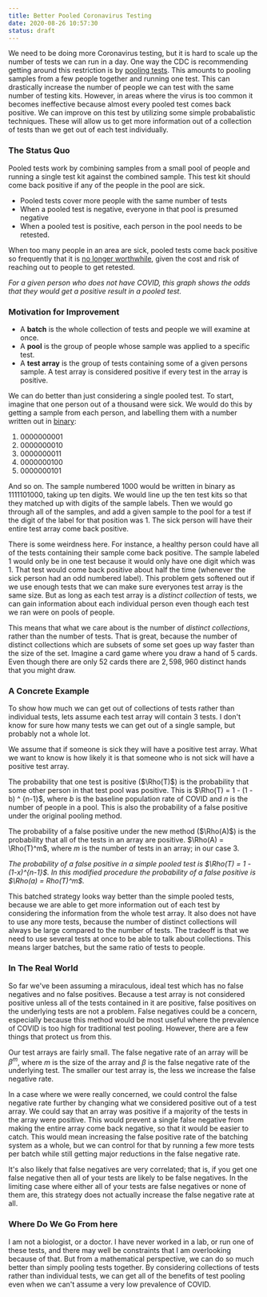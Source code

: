 ```yaml
---
title: Better Pooled Coronavirus Testing
date: 2020-08-26 10:57:30
status: draft
---
```



We need to be doing more Coronavirus testing, but it is hard to scale up the number of tests we can run in a day. One way the CDC is recommending getting around this restriction is by [pooling tests](https://www.cdc.gov/coronavirus/2019-ncov/lab/pooling-procedures.html). This amounts to pooling samples from a few people together and running one test. This can drastically increase the number of people we can test with the same number of testing kits. However, in areas where the virus is too common it becomes ineffective because almost every pooled test comes back positive. We can improve on this test by utilizing some simple probabalistic techniques. These will allow us to get more information out of a collection of tests than we get out of each test individually.

### The Status Quo

Pooled tests work by combining samples from a small pool of people and running a single test kit against the combined sample. This test kit should come back positive if any of the people in the pool are sick.

- Pooled tests cover more people with the same number of tests
- When a pooled test is negative, everyone in that pool is presumed negative
- When a pooled test is positive, each person in the pool needs to be retested.

When too many people in an area are sick, pooled tests come back positive so frequently that it is [no longer worthwhile](https://www.nytimes.com/2020/08/18/health/coronavirus-pool-testing.html), given the cost and risk of reaching out to people to get retested.

<div style={{ display: "flex", justifyContent: "center" }}>
  <VegaLite
    spec={{
      description:
        "When more people in the population are sick, pooled tests come back positive far too frequently.",
      width: 400,
      height: 200,
      data: {
        sequence: {
          start: 0,
          stop: 16.1,
          step: 0.1,
          as: "percent",
        },
      },
      transform: [
        {
          calculate: "[5,10,25]",
          as: "pool_size",
        },
        {
          flatten: ["pool_size"],
        },
        {
          calculate:
            "100-pow((100-datum.percent)/100, datum.pool_size-1) * 100",
          as: "ppr",
        },
      ],
      mark: "line",
      encoding: {
        x: {
          field: "percent",
          type: "quantitative",
          title: "Percentage of the Population with COVID",
        },
        y: {
          title: "False Positive Rate",
          field: "ppr",
          type: "quantitative",
        },
        color: {
          title: "Pool Size",
          field: "pool_size",
          type: "nominal",
        },
      },
    }}
  />
</div>

_For a given person who does not have COVID, this graph shows the odds that they would get a positive result in a pooled test._

### Motivation for Improvement

- A **batch** is the whole collection of tests and people we will examine at once.
- A **pool** is the group of people whose sample was applied to a specific test.
- A **test array** is the group of tests containing some of a given persons sample. A test array is considered positive if every test in the array is positive.

We can do better than just considering a single pooled test. To start, imagine that one person out of a thousand were sick. We would do this by getting a sample from each person, and labelling them with a number written out in [binary](https://en.wikipedia.org/wiki/Binary_number#Counting_in_binary):

1. $0000000001$
2. $0000000010$
3. $0000000011$
4. $0000000100$
5. $0000000101$

And so on. The sample numbered 1000 would be written in binary as $1111101000$, taking up ten digits. We would line up the ten test kits so that they matched up with digits of the sample labels. Then we would go through all of the samples, and add a given sample to the pool for a test if the digit of the label for that position was 1. The sick person will have their entire test array come back positive.

There is some weirdness here. For instance, a healthy person could have all of the tests containing their sample come back positive. The sample labeled $1$ would only be in one test because it would only have one digit which was $1$. That test would come back positive about half the time (whenever the sick person had an odd numbered label). This problem gets softened out if we use enough tests that we can make sure everyones test array is the same size. But as long as each test array is a _distinct collection_ of tests, we can gain information about each individual person even though each test we ran were on pools of people.

This means that what we care about is the number of _distinct collections_, rather than the number of tests. That is great, because the number of distinct collections which are subsets of some set goes up way faster than the size of the set. Imagine a card game where you draw a hand of 5 cards. Even though there are only $52$ cards there are $2,598,960$ distinct hands that you might draw.

### A Concrete Example

To show how much we can get out of collections of tests rather than individual tests, lets assume each test array will contain 3 tests. I don't know for sure how many tests we can get out of a single sample, but probably not a whole lot.

We assume that if someone is sick they will have a positive test array. What we want to know is how likely it is that someone who is not sick will have a positive test array.

The probability that one test is positive ($\Rho(T)$) is the probability that some other person in that test pool was positive. This is $\Rho(T) = 1 - (1 - b) ^ {n-1}$, where $b$ is the baseline population rate of COVID and $n$ is the number of people in a pool. This is also the probability of a false positive under the original pooling method.

The probability of a false positive under the new method ($\Rho(A)$) is the probability that all of the tests in an array are positive. $\Rho(A) = \Rho(T)^m$, where $m$ is the number of tests in an array; in our case 3.

<div style={{ display: "flex", justifyContent: "center" }}>
  <VegaLite
    spec={{
      $schema: "https://vega.github.io/schema/vega-lite/v4.json",
      description:
        "The false positive rate of the improved testing is significantly lower than with simply pooled tests.",
      data: {
        sequence: { start: 0, stop: 16.1, step: 0.1, as: "percent" },
      },
      transform: [
        { calculate: "[5,10,25]", as: "pool_size" },
        { flatten: ["pool_size"] },
        { calculate: "3", as: "array_size" },
        {
          calculate:
            "100-pow((100-datum.percent)/100, datum.pool_size - 1) * 100",
          as: "P(T)",
        },
        {
          calculate: "(pow(datum['P(T)'] / 100, datum.array_size))*100",
          as: "P(A)",
        },
      ],
      hconcat: [
        {
          mark: "line",
          encoding: {
            x: {
              field: "percent",
              type: "quantitative",
              title: "Percentage of the Population with COVID",
            },
            y: {
              field: "P(T)",
              type: "quantitative",
            },
            color: {
              field: "pool_size",
              title: "Pool Size",
              type: "nominal",
            },
          },
        },
        {
          mark: "line",
          encoding: {
            x: {
              field: "percent",
              type: "quantitative",
            },
            y: {
              field: "P(A)",
              type: "quantitative",
            },
            color: {
              field: "pool_size",
              title: "Pool Size",
              type: "nominal",
            },
          },
        },
      ],
    }}
  />
</div>

_The probability of a false positive in a simple pooled test is $\Rho(T) = 1 - (1-x)^{n-1}$. In this modified procedure the probability of a false positive is $\Rho(a) = Rho(T)^m$._

This batched strategy looks way better than the simple pooled tests, because we are able to get more information out of each test by considering the information from the whole test array. It also does not have to use any more tests, because the number of distinct collections will always be large compared to the number of tests. The tradeoff is that we need to use several tests at once to be able to talk about collections. This means larger batches, but the same ratio of tests to people.

### In The Real World

So far we've been assuming a miraculous, ideal test which has no false negatives and no false positives. Because a test array is not considered positive unless all of the tests contained in it are positive, false positives on the underlying tests are not a problem. False negatives could be a concern, especially because this method would be most useful where the prevalence of COVID is too high for traditional test pooling. However, there are a few things that protect us from this.

Our test arrays are fairly small. The false negative rate of an array will be $\beta^m$, where $m$ is the size of the array and $\beta$ is the false negative rate of the underlying test. The smaller our test array is, the less we increase the false negative rate.

In a case where we were really concerned, we could control the false negative rate further by changing what we considered positive out of a test array. We could say that an array was positive if a majority of the tests in the array were positive. This would prevent a single false negative from making the entire array come back negative, so that it would be easier to catch. This would mean increasing the false positive rate of the batching system as a whole, but we can control for that by running a few more tests per batch while still getting major reductions in the false negative rate.

It's also likely that false negatives are very correlated; that is, if you get one false negative then all of your tests are likely to be false negatives. In the limiting case where either all of your tests are false negatives or none of them are, this strategy does not actually increase the false negative rate at all.

### Where Do We Go From here

I am not a biologist, or a doctor. I have never worked in a lab, or run one of these tests, and there may well be constraints that I am overlooking because of that. But from a mathematical perspective, we can do so much better than simply pooling tests together. By considering collections of tests rather than individual tests, we can get all of the benefits of test pooling even when we can't assume a very low prevalence of COVID.